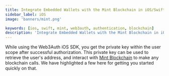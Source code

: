 ```yaml
---
title: Integrate Embedded Wallets with the Mint Blockchain in iOS/Swift Applications
sidebar_label: iOS
image: 'banners/mint.png'

keywords: [ios, swift, mint, web3auth, authentication, blockchain]
description: 'Integrate Embedded Wallets with the Mint Blockchain in iOS/Swift Applications | Embedded Wallets'
---
```



<SEO
  title="Integrate Embedded Wallets with the Mint Blockchain in iOS/Swift Applications"
  description="Integrate Embedded Wallets with the Mint Blockchain in iOS/Swift Applications | Embedded Wallets"
  image="https://web3auth.io/docs/banners/mint.png"
  slug="/embedded-wallets/connect-blockchain/evm/mint/ios"
/>

While using the Web3Auth iOS SDK, you get the private key within the user scope after successful authorization. This private key can be used to retrieve the user's address, and interact with [Mint Blockchain](https://mintscan.org/) to make any blockchain calls. We have highlighted a few here for getting you started quickly on that.

<EVMInteraction />
